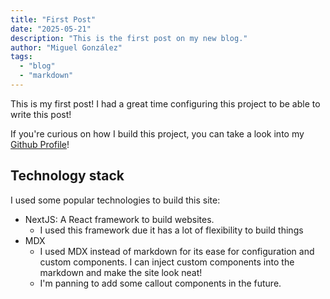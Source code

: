 ```yaml
---
title: "First Post"
date: "2025-05-21"
description: "This is the first post on my new blog."
author: "Miguel González"
tags:
  - "blog"
  - "markdown"
---
```


This is my first post! I had a great time configuring this project to be able to write this post!

If you're curious on how I build this project, you can take a look into my [Github Profile](https://github.com/migpalg)!

## Technology stack

I used some popular technologies to build this site:

- NextJS: A React framework to build websites.
  - I used this framework due it has a lot of flexibility to build things
- MDX
  - I used MDX instead of markdown for its ease for configuration and custom components. I can inject custom components into the markdown and make the site look neat!
  - I'm panning to add some callout components in the future.
